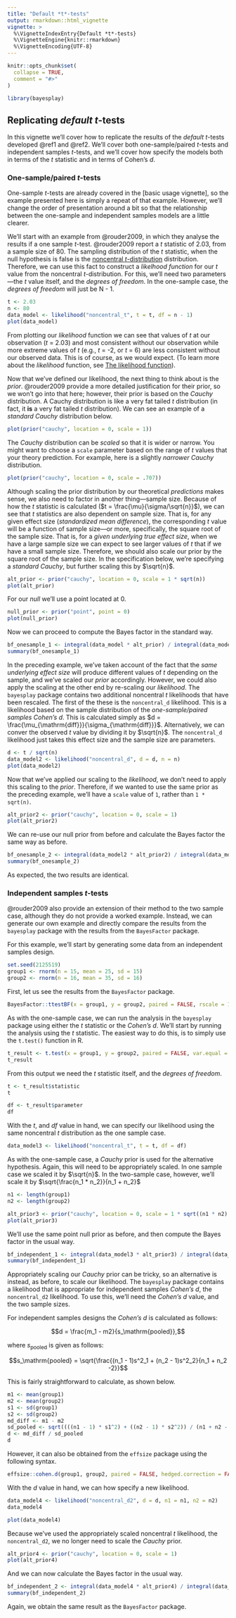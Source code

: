 ```yaml
---
title: "Default *t*-tests"
output: rmarkdown::html_vignette
vignette: >
  %\VignetteIndexEntry{Default *t*-tests}
  %\VignetteEngine{knitr::rmarkdown}
  %\VignetteEncoding{UTF-8}
---
```


```r
knitr::opts_chunk$set(
  collapse = TRUE,
  comment = "#>"
)
```

```r
library(bayesplay)
```

## Replicating *default* *t*-tests

In this vignette we'll cover how to replicate the results of the *default* *t*-tests developed @ref1 and @ref2. We'll cover both one-sample/paired *t*-tests and independent samples *t*-tests, and we'll cover how specify the models both in terms of the *t* statistic and in terms of Cohen's *d*.


### One-sample/paired *t*-tests

One-sample *t*-tests are already covered in the [basic usage vignette], so the example presented here is simply a repeat of that example. However, we'll change the order of presentation around a bit so that the relationship between the one-sample and independent samples models are a little clearer. 

We'll start with an example from @rouder2009, in which they analyse the results if a one sample *t*-test. @rouder2009 report a *t* statistic of 2.03, from a sample size of 80. The sampling distribution of the *t* statistic, when the null hypothesis is false is the [noncentral *t*-distribution](https://en.wikipedia.org/wiki/Noncentral_t-distribution) distribution. Therefore, we can use this fact to construct a *likelhood function* for our *t* value from the noncentral *t*-distribution. For this, we'll need two parameters—the *t* value itself, and the *degrees of freedom*. In the one-sample case, the *degrees of freedom* will just be N - 1.

```r
t <- 2.03
n <- 80
data_model <- likelihood("noncentral_t", t = t, df = n - 1)
plot(data_model)
```

From plotting our *likelihood* function we can see that values of *t* at our observation (*t* = 2.03) and most consistent without our observation while more extreme values of *t* (e.g., *t* = -2, or *t* = 6) are less consistent without our observed data. This is of course, as we would expect. (To learn more about the *likelihood* function, see [The likelihood function](#)).

Now that we've defined our likelihood, the next thing to think about is the *prior*. @rouder2009 provide a more detailed justification for their prior, so we won't go into that here; however, their prior is based on the *Cauchy* distribution. A Cauchy distribution is like a very fat tailed *t* distribution (in fact, it **is** a very fat tailed *t* distribution). We can see an example of a *standard Cauchy* distribution below. 

```r
plot(prior("cauchy", location = 0, scale = 1))
```

The *Cauchy* distribution can be *scaled* so that it is wider or narrow. You might want to choose a `scale` parameter based on the range of *t* values that your theory prediction. For example, here is a slightly *narrower* *Cauchy* distribution.

```r
plot(prior("cauchy", location = 0, scale = .707))
```

Although scaling the prior distribution by our theoretical *predictions* makes sense, we also need to factor in another thing—sample size. Because of how the *t* statistic is calculated ($t = \frac{\mu}{\sigma/\sqrt{n}}$), we can see that *t* statistics are also dependent on sample size. That is, for any given effect size (*standardized mean difference*), the corresponding *t* value will be a function of sample size—or more, specifically, the square root of the sample size. That is, for a *given underlying true effect size*, when we have a large sample size we can expect to see larger values of *t* that if we have a small sample size. Therefore, we should also scale our prior by the square root of the sample size. In the specification below, we're specifying a *standard Cauchy*, but further scaling this by $\sqrt{n}$.

```r
alt_prior <- prior("cauchy", location = 0, scale = 1 * sqrt(n)) 
plot(alt_prior)
```

For our *null* we'll use a point located at 0. 

```r
null_prior <- prior("point", point = 0) 
plot(null_prior)
```

Now we can proceed to compute the Bayes factor in the standard way.

```r
bf_onesample_1 <- integral(data_model * alt_prior) / integral(data_model * null_prior)
summary(bf_onesample_1)
```

In the preceding example, we've taken account of the fact that the *same underlying effect size* will produce different values of *t* depending on the sample, and we've scaled our *prior* accordingly. However, we could also apply the scaling at the other end by re-scaling our *likelihood*. The `bayesplay` package contains two additional noncentral *t* likelihoods that have been rescaled. The first of the these is the `noncentral_d` likelihood. This is a likelihood based on the sample distribution of the *one-sample/paired samples Cohen's d*. This is calculated simply as $d = \frac{\mu_{\mathrm{diff}}}{\sigma_{\mathrm{diff}}}$. Alternatively, we can conver the observed *t* value by dividing it by $\sqrt{n}$. The `noncentral_d` likelihood just takes this effect size and the sample size are parameters. 

```r
d <- t / sqrt(n)
data_model2 <- likelihood("noncentral_d", d = d, n = n) 
plot(data_model2)
```

Now that we've applied our scaling to the *likelihood*, we don't need to apply this scaling to the *prior*. Therefore, if we wanted to use the same prior as the preceding example, we'll have a `scale` value of `1`, rather than `1 * sqrt(n)`.

```r
alt_prior2 <- prior("cauchy", location = 0, scale = 1)
plot(alt_prior2)
```

We can re-use our null prior from before and calculate the Bayes factor the same way as before. 

```r
bf_onesample_2 <- integral(data_model2 * alt_prior2) / integral(data_model2 * null_prior)
summary(bf_onesample_2)
```

As expected, the two results are identical. 

### Independent samples *t*-tests

@rouder2009 also provide an extension of their method to the two sample case, although they do not provide a worked example. Instead, we can generate our own example and directly compare the results from the `bayesplay` package with the results from the `BayesFactor` package.

For this example, we'll start by generating some data from an independent samples design. 

```r
set.seed(2125519)
group1 <- rnorm(n = 15, mean = 25, sd = 15)
group2 <- rnorm(n = 16, mean = 35, sd = 16)
```

First, let us see the results from the `BayesFactor` package. 

```r
BayesFactor::ttestBF(x = group1, y = group2, paired = FALSE, rscale = 1)
```

As with the one-sample case, we can run the analysis in the `bayesplay` package using either the *t* statistic or the *Cohen's d*. We'll start by running the analysis using the *t* statistic. The easiest way to do this, is to simply use the `t.test()` function in R. 

```r
t_result <- t.test(x = group1, y = group2, paired = FALSE, var.equal = TRUE)
t_result
```

From this output we need the *t* statistic itself, and the *degrees of freedom*.

```r
t <- t_result$statistic
t
```

```r
df <- t_result$parameter
df 
```

With the *t*, and *df* value in hand, we can specify our likelihood using the same noncentral *t* distribution as the one sample case. 

```r
data_model3 <- likelihood("noncentral_t", t = t, df = df)
```

As with the one-sample case, a *Cauchy* prior is used for the alternative hypothesis. Again, this will need to be appropriately scaled. In one sample case we scaled it by $\sqrt{n}$. In the two-sample case, however, we'll scale it by $\sqrt{\frac{n_1 * n_2}}{n_1 + n_2}$


```r
n1 <- length(group1)
n2 <- length(group2)
```

```r
alt_prior3 <- prior("cauchy", location = 0, scale = 1 * sqrt((n1 * n2) / (n1 + n2)))
plot(alt_prior3)
```

We'll use the same point null prior as before, and then compute the Bayes factor in the usual way. 

```r
bf_independent_1 <- integral(data_model3 * alt_prior3) / integral(data_model3 * null_prior) 
summary(bf_independent_1)
```

Appropriately scaling our *Cauchy* prior can be tricky, so an alternative is instead, as before, to scale our likelihood. The `bayesplay` package contains a likelihood that is appropriate for independent samples *Cohen's d*, the `noncentral_d2` likelihood. To use this, we'll need the *Cohen's d* value, and the two sample sizes. 

For independent samples designs the *Cohen's d* is calculated
 as follows:

 $$d = \frac{m_1 - m2}{s_\mathrm{pooled}},$$

 where $s_\mathrm{pooled}$ is given as follows:

 $$s_\mathrm{pooled} = \sqrt{\frac{(n_1 - 1)s^2_1 + (n_2 - 1)s^2_2}{n_1 + n_2 -2}}$$

This is fairly straightforward to calculate, as shown below. 

```r
m1 <- mean(group1)
m2 <- mean(group2)
s1 <- sd(group1)
s2 <- sd(group2)
md_diff <- m1 - m2
sd_pooled <- sqrt((((n1 - 1) * s1^2) + ((n2 - 1) * s2^2)) / (n1 + n2 - 2))
d <- md_diff / sd_pooled
d
```

However, it can also be obtained from the `effsize` package using the following syntax.

```r
effsize::cohen.d(group1, group2, paired = FALSE, hedged.correction = FALSE)
```

With the *d* value in hand, we can how specify a new likelihood.

```r
data_model4 <- likelihood("noncentral_d2", d = d, n1 = n1, n2 = n2)
data_model4
```

```r
plot(data_model4)
```

Because we've used the appropriately scaled noncentral *t* likelihood, the `noncentral_d2`, we no longer need to scale the *Cauchy* prior.

```r
alt_prior4 <- prior("cauchy", location = 0, scale = 1)
plot(alt_prior4)
```

And we can now calculate the Bayes factor in the usual way. 

```r
bf_independent_2 <- integral(data_model4 * alt_prior4) / integral(data_model4 * null_prior)
summary(bf_independent_2)
```

Again, we obtain the same result as the `BayesFactor` package. 